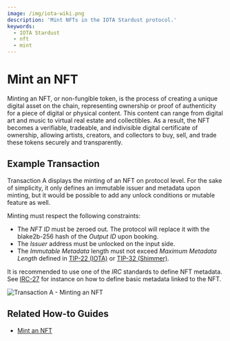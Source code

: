 ```yaml
---
image: /img/iota-wiki.png
description: 'Mint NFTs in the IOTA Stardust protocol.'
keywords:
  - IOTA Stardust
  - nft
  - mint
---
```



# Mint an NFT

Minting an NFT, or non-fungible token, is the process of creating a unique digital asset on the chain, representing
ownership or proof of authenticity for a piece of digital or physical content. This content can range from digital art
and music to virtual real estate and collectibles. As a result, the NFT becomes a verifiable, tradeable, and indivisible
digital certificate of ownership, allowing artists, creators, and collectors to buy, sell, and trade these tokens
securely and transparently.

## Example Transaction

Transaction A displays the minting of an NFT on protocol level. For the sake of simplicity, it only defines an immutable
issuer and metadata upon minting, but it would be possible to add any unlock conditions or mutable feature as well.

Minting must respect the following constraints:

- The _NFT ID_ must be zeroed out. The protocol will replace it with the blake2b-256 hash of the _Output ID_ upon booking.
- The _Issuer_ address must be unlocked on the input side.
- The _Immutable Metadata_ length must not exceed _Maximum Metadata Length_ defined in
  [TIP-22 (IOTA)](https://wiki.iota.org/shimmer/tips/tips/TIP-0022/) or
  [TIP-32 (Shimmer)](https://wiki.iota.org/shimmer/tips/tips/TIP-0032/).

It is recommended to use one of the _IRC_ standards to define NFT metadata. See
[IRC-27](https://wiki.iota.org/shimmer/tips/tips/TIP-0027/) for instance on how to define basic
metadata linked to the NFT.

![Transaction A - Minting an NFT](/img/stardust_explanations/stardust_ledger_anatomy/nft_transaction/tx_A.svg)

## Related How-to Guides

- [Mint an NFT](/iota-sdk/how-tos/nfts/mint-nft/)
